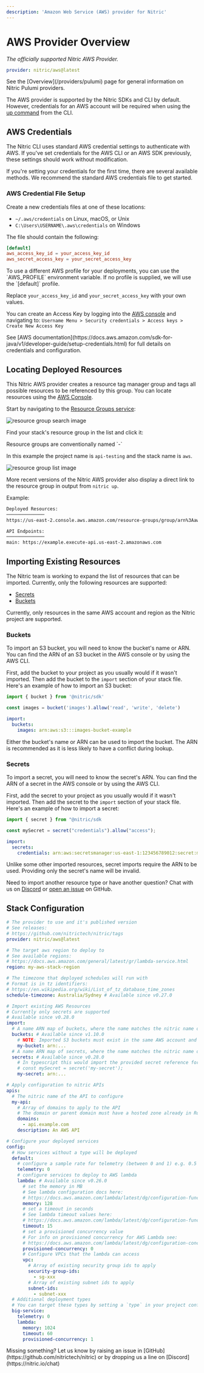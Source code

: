 ```yaml
---
description: 'Amazon Web Service (AWS) provider for Nitric'
---
```


# AWS Provider Overview

_The officially supported Nitric AWS Provider._

```yaml
provider: nitric/aws@latest
```

<Note>
  See the [Overview](/providers/pulumi) page for general information on Nitric
  Pulumi providers.
</Note>

The AWS provider is supported by the Nitric SDKs and CLI by default. However, credentials for an AWS account will be required when using the [up command](/reference/cli) from the CLI.

## AWS Credentials

The Nitric CLI uses standard AWS credential settings to authenticate with AWS. If you've set credentials for the AWS CLI or an AWS SDK previously, these settings should work without modification.

If you're setting your credentials for the first time, there are several available methods. We recommend the standard AWS credentials file to get started.

### AWS Credential File Setup

Create a new credentials files at one of these locations:

- `~/.aws/credentials` on Linux, macOS, or Unix
- `C:\Users\USERNAME\.aws\credentials` on Windows

The file should contain the following:

```toml
[default]
aws_access_key_id = your_access_key_id
aws_secret_access_key = your_secret_access_key
```

<Note>
  To use a different AWS profile for your deployments, you can use the
  `AWS_PROFILE` environment variable. If no profile is supplied, we will use the
  `[default]` profile.
</Note>

Replace `your_access_key_id` and `your_secret_access_key` with your own values.

You can create an Access Key by logging into the [AWS console](https://aws.amazon.com/console/) and navigating to:
`Username Menu > Security credentials > Access keys > Create New Access Key`

<Note>
  See [AWS
  documentation](https://docs.aws.amazon.com/sdk-for-java/v1/developer-guide/setup-credentials.html)
  for full details on credentials and configuration.
</Note>

## Locating Deployed Resources

This Nitric AWS provider creates a resource tag manager group and tags all possible resources to be referenced by this group. You can locate resources using the [AWS Console](https://console.aws.amazon.com/).

Start by navigating to the [Resource Groups service](https://console.aws.amazon.com/resource-groups/home):

![resource group search image](/docs/images/docs/aws-rg.png)

Find your stack's resource group in the list and click it:

<Note>
  Resource groups are conventionally named `<project-name>-<stack-name>`

In this example the project name is `api-testing` and the stack name is `aws`.

</Note>

![resource group list image](/docs/images/docs/aws-rg-screen.png)

More recent versions of the Nitric AWS provider also display a direct link to the resource group in output from `nitric up`.

Example:

```bash
Deployed Resources:
──────────────
https://us-east-2.console.aws.amazon.com/resource-groups/group/arn%3Aaws%3Aresource-groups%3Aus-east-2%3A3123456789%3Agroup%2Fexample-aws

API Endpoints:
──────────────
main: https://example.execute-api.us-east-2.amazonaws.com
```

## Importing Existing Resources

The Nitric team is working to expand the list of resources that can be imported. Currently, only the following resources are supported:

- [Secrets](/secrets)
- [Buckets](/storage)

<Note>
  Currently, only resources in the same AWS account and region as the Nitric project 
  are supported.
</Note>

### Buckets

To import an S3 bucket, you will need to know the bucket's name or ARN. You can find the ARN of an S3 bucket in the AWS console or by using the AWS CLI.

First, add the bucket to your project as you usually would if it wasn't imported. Then add the bucket to the `import` section of your stack file. Here's an example of how to import an S3 bucket:

```javascript
import { bucket } from '@nitric/sdk'

const images = bucket('images').allow('read', 'write', 'delete')
```

```yaml
import:
  buckets:
    images: arn:aws:s3:::images-bucket-example
```

<Note>
  Either the bucket's name or ARN can be used to import the bucket. The ARN is
  recommended as it is less likely to have a conflict during lookup.
</Note>

### Secrets

To import a secret, you will need to know the secret's ARN. You can find the ARN of a secret in the AWS console or by using the AWS CLI.

First, add the secret to your project as you usually would if it wasn't imported. Then add the secret to the `import` section of your stack file. Here's an example of how to import a secret:

```javascript
import { secret } from "@nitric/sdk

const mySecret = secret("credentials").allow("access");
```

```yaml
import:
  secrets:
    credentials: arn:aws:secretsmanager:us-east-1:123456789012:secret:my-secret
```

<Note>
  Unlike some other imported resources, secret imports require the ARN to be used. 
  Providing only the secret's name will be invalid.
</Note>

Need to import another resource type or have another question? Chat with us on [Discord](https://nitric.io/chat) or [open an issue](https://github.com/nitrictech/nitric/issues) on GitHub.

## Stack Configuration

```yaml title:nitric.[stack ID].yaml
# The provider to use and it's published version
# See releases:
# https://github.com/nitrictech/nitric/tags
provider: nitric/aws@latest

# The target aws region to deploy to
# See available regions:
# https://docs.aws.amazon.com/general/latest/gr/lambda-service.html
region: my-aws-stack-region

# The timezone that deployed schedules will run with
# Format is in tz identifiers:
# https://en.wikipedia.org/wiki/List_of_tz_database_time_zones
schedule-timezone: Australia/Sydney # Available since v0.27.0

# Import existing AWS Resources
# Currently only secrets are supported
# Available since v0.28.0
import:
  # A name ARN map of buckets, where the name matches the nitric name of the bucket you would like to import
  buckets: # Available since v1.10.0
    # NOTE: Imported S3 buckets must exist in the same AWS account and region as the Nitric project
    my-bucket: arn:...
  # A name ARN map of secrets, where the name matches the nitric name of the secret you would like to import
  secrets: # Available since v0.28.0
    # In typescript this would import the provided secret reference for a secret declared as
    # const mySecret = secret('my-secret');
    my-secret: arn:...

# Apply configuration to nitric APIs
apis:
  # The nitric name of the API to configure
  my-api:
    # Array of domains to apply to the API
    # The domain or parent domain must have a hosted zone already in Route53
    domains:
      - api.example.com
    description: An AWS API

# Configure your deployed services
config:
  # How services without a type will be deployed
  default:
    # configure a sample rate for telemetry (between 0 and 1) e.g. 0.5 is 50%
    telemetry: 0
    # configure services to deploy to AWS lambda
    lambda: # Available since v0.26.0
      # set the memory in MB
      # See lambda configuration docs here:
      # https://docs.aws.amazon.com/lambda/latest/dg/configuration-function-common.html#configuration-memory-console
      memory: 128
      # set a timeout in seconds
      # See lambda timeout values here:
      # https://docs.aws.amazon.com/lambda/latest/dg/configuration-function-common.html#configuration-timeout-console
      timeout: 15
      # set a provisioned concurrency value
      # For info on provisioned concurrency for AWS Lambda see:
      # https://docs.aws.amazon.com/lambda/latest/dg/configuration-concurrency.html
      provisioned-concurrency: 0
      # Configure VPCs that the lambda can access
      vpc:
        # Array of existing security group ids to apply
        security-group-ids:
          - sg-xxx
        # Array of existing subnet ids to apply
        subnet-ids:
          - subnet-xxx
  # Additional deployment types
  # You can target these types by setting a `type` in your project configuration
  big-service:
    telemetry: 0
    lambda:
      memory: 1024
      timeout: 60
      provisioned-concurrency: 1
```

<Note>
  Missing something? Let us know by raising an issue in
  [GitHub](https://github.com/nitrictech/nitric) or by dropping us a line on
  [Discord](https://nitric.io/chat)
</Note>
